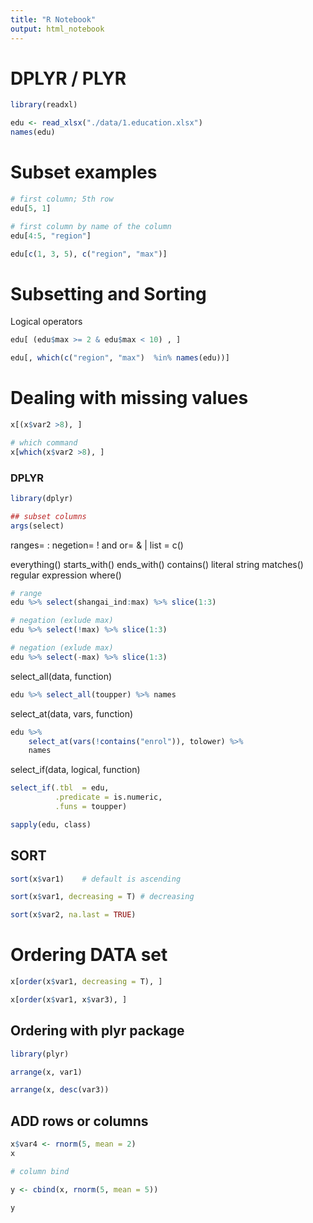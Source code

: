 ```yaml
---
title: "R Notebook"
output: html_notebook
---
```


# DPLYR / PLYR

```r
library(readxl)

edu <- read_xlsx("./data/1.education.xlsx")
names(edu)
```

# Subset examples
```r
# first column; 5th row
edu[5, 1]
```
```r
# first column by name of the column
edu[4:5, "region"]
```
```r
edu[c(1, 3, 5), c("region", "max")]
```
# Subsetting and Sorting

Logical operators

```r
edu[ (edu$max >= 2 & edu$max < 10) , ]
```
```r
edu[, which(c("region", "max")  %in% names(edu))]
```
# Dealing with missing values
```r
x[(x$var2 >8), ]
```
```r
# which command
x[which(x$var2 >8), ]
```

### DPLYR
```r
library(dplyr)

## subset columns
args(select)
```
ranges= : 
negetion= !
and or=  &  |
list =  c()

everything()
starts_with()
ends_with()
contains()   literal string
matches()   regular expression
where()

```r
# range
edu %>% select(shangai_ind:max) %>% slice(1:3)
```
```r
# negation (exlude max)
edu %>% select(!max) %>% slice(1:3)
```
```r
# negation (exlude max)
edu %>% select(-max) %>% slice(1:3)
```
select_all(data, function)

```r
edu %>% select_all(toupper) %>% names
```

select_at(data, vars, function)

```r
edu %>% 
    select_at(vars(!contains("enrol")), tolower) %>%
    names
```

select_if(data, logical, function)
```r
select_if(.tbl  = edu, 
          .predicate = is.numeric,
          .funs = toupper)
```
```r
sapply(edu, class)
```


## SORT
```r
sort(x$var1)    # default is ascending

sort(x$var1, decreasing = T) # decreasing

sort(x$var2, na.last = TRUE)
```
# Ordering DATA set
```r
x[order(x$var1, decreasing = T), ]

x[order(x$var1, x$var3), ]

```
## Ordering with plyr package
```r
library(plyr)

arrange(x, var1)

arrange(x, desc(var3))
```
## ADD rows or columns
```r
x$var4 <- rnorm(5, mean = 2)
x
```
```r
# column bind

y <- cbind(x, rnorm(5, mean = 5))

y
```





